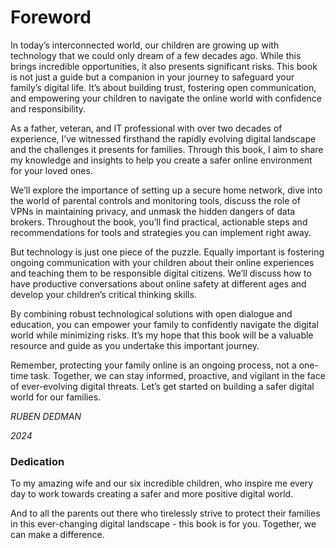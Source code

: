 # Foreword {.unnumbered}

In today's interconnected world, our children are growing up with technology that we could only dream of a few decades ago. While this brings incredible opportunities, it also presents significant risks. This book is not just a guide but a companion in your journey to safeguard your family's digital life. It's about building trust, fostering open communication, and empowering your children to navigate the online world with confidence and responsibility.

As a father, veteran, and IT professional with over two decades of experience, I've witnessed firsthand the rapidly evolving digital landscape and the challenges it presents for families. Through this book, I aim to share my knowledge and insights to help you create a safer online environment for your loved ones.

We'll explore the importance of setting up a secure home network, dive into the world of parental controls and monitoring tools, discuss the role of VPNs in maintaining privacy, and unmask the hidden dangers of data brokers. Throughout the book, you'll find practical, actionable steps and recommendations for tools and strategies you can implement right away.

But technology is just one piece of the puzzle. Equally important is fostering ongoing communication with your children about their online experiences and teaching them to be responsible digital citizens. We'll discuss how to have productive conversations about online safety at different ages and develop your children's critical thinking skills.

By combining robust technological solutions with open dialogue and education, you can empower your family to confidently navigate the digital world while minimizing risks. It's my hope that this book will be a valuable resource and guide as you undertake this important journey.

Remember, protecting your family online is an ongoing process, not a one-time task. Together, we can stay informed, proactive, and vigilant in the face of ever-evolving digital threats. Let's get started on building a safer digital world for our families.

*RUBEN DEDMAN*

*2024*

### Dedication

To my amazing wife and our six incredible children, who inspire me every day to work towards creating a safer and more positive digital world.

And to all the parents out there who tirelessly strive to protect their families in this ever-changing digital landscape - this book is for you. Together, we can make a difference.

